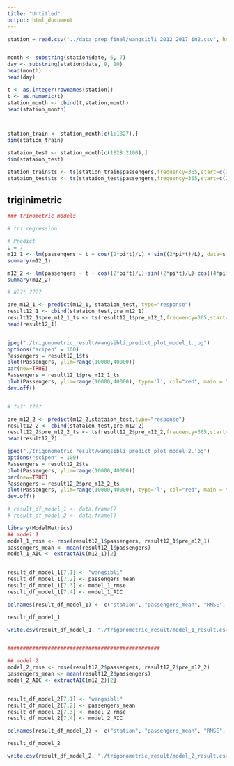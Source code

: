 ---
title: "Untitled"
output: html_document
---




```{r}
station = read.csv("../data_prep_final/wangsibli_2012_2017_in2.csv", header=TRUE)


month <- substring(station$date, 6, 7)
day <- substring(station$date, 9, 10)
head(month)
head(day)

t <- as.integer(rownames(station))
t <- as.numeric(t)
station_month <- cbind(t,station,month)
head(station_month)




```


```{r}

station_train <- station_month[c(1:1827),]
dim(station_train)

stataion_test <- station_month[c(1828:2100),]
dim(stataion_test)

station_train$ts <- ts(station_train$passengers,frequency=365,start=c(2012,01,01))
stataion_test$ts <- ts(stataion_test$passengers,frequency=365,start=c(2012,01,01))

```




## triginimetric
```{r}
### trinometric models

# tri regression

# Predict
L = 7
m12_1 <- lm(passengers ~ t + cos((2*pi*t)/L) + sin((2*pi*t)/L), data=station_train)
summary(m12_1)

m12_2 <- lm(passengers ~ t + cos((2*pi*t)/L)+sin((2*pi*t)/L)+cos((4*pi*t)/L)+sin((4*pi*t)/L), data=station_train)
summary(m12_2)

# ù??° ????

pre_m12_1 <- predict(m12_1, stataion_test, type="response")
result12_1 <- cbind(stataion_test,pre_m12_1)
result12_1$pre_m12_1_ts <- ts(result12_1$pre_m12_1,frequency=365,start=c(2012,01,01))
head(result12_1)


jpeg("./trigonometric_result/wangsibli_predict_plot_model_1.jpg")
options("scipen" = 100)
Passengers = result12_1$ts
plot(Passengers, ylim=range(10000,40000))
par(new=TRUE)
Passengers = result12_1$pre_m12_1_ts
plot(Passengers, ylim=range(10000,40000), type='l', col="red", main = "왕십리", cex.main=3)
dev.off()


# ?ι?° ????

pre_m12_2 <- predict(m12_2,stataion_test,type="response")
result12_2 <- cbind(stataion_test,pre_m12_2)
result12_2$pre_m12_2_ts <- ts(result12_2$pre_m12_2,frequency=365,start=c(2012,01,01))
head(result12_2)

jpeg("./trigonometric_result/wangsibli_predict_plot_model_2.jpg")
options("scipen" = 100)
Passengers = result12_2$ts
plot(Passengers, ylim=range(10000,40000))
par(new=TRUE)
Passengers = result12_2$pre_m12_2_ts
plot(Passengers, ylim=range(10000,40000), type='l', col="red", main = "왕십리", cex.main=3)
dev.off()


```


```{r}

# result_df_model_1 <- data.frame()
# result_df_model_2 <- data.frame()

library(ModelMetrics)
## model 1
model_1_rmse <- rmse(result12_1$passengers, result12_1$pre_m12_1)
passengers_mean <- mean(result12_1$passengers)
model_1_AIC <- extractAIC(m12_1)[2]


result_df_model_1[7,1] <- "wangsibli"
result_df_model_1[7,2] <- passengers_mean
result_df_model_1[7,3] <- model_1_rmse
result_df_model_1[7,4] <- model_1_AIC

colnames(result_df_model_1) <- c("station", "passengers_mean", "RMSE", "AIC")

result_df_model_1

write.csv(result_df_model_1, "./trigonometric_result/model_1_result.csv")


#################################################

## model 2
model_2_rmse <- rmse(result12_2$passengers, result12_2$pre_m12_2)
passengers_mean <- mean(result12_2$passengers)
model_2_AIC <- extractAIC(m12_2)[2]


result_df_model_2[7,1] <- "wangsibli"
result_df_model_2[7,2] <- passengers_mean
result_df_model_2[7,3] <- model_2_rmse
result_df_model_2[7,4] <- model_2_AIC

colnames(result_df_model_2) <- c("station", "passengers_mean", "RMSE", "AIC")

result_df_model_2

write.csv(result_df_model_2, "./trigonometric_result/model_2_result.csv")



```




